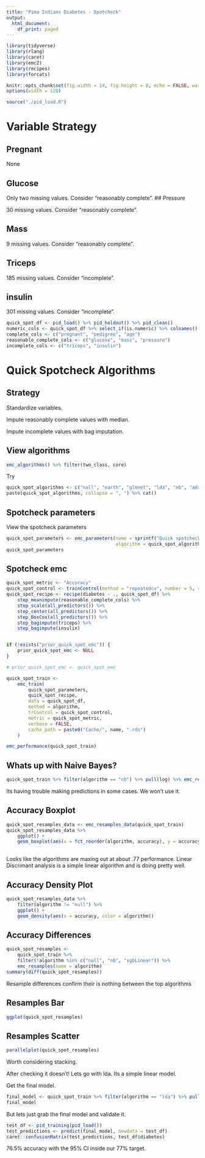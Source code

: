 ```yaml
---
title: "Pima Indians Diabetes - Spotcheck"
output:
  html_document:
    df_print: paged
---
```


```r
library(tidyverse)
library(rlang)
library(caret)
library(emc2)
library(recipes)
library(forcats)

knitr::opts_chunk$set(fig.width = 14, fig.height = 8, echo = FALSE, warning = FALSE, message = FALSE, comment = "")
options(width = 120)

source("./pid_load.R")
```

# Variable Strategy

## Pregnant

None

## Glucose

Only two missing values. Consider "reasonably complete".
## Pressure

30 missing values. Consider "reasonably complete".

## Mass

9 missing values. Consider "reasonably complete".

## Triceps

185 missing values. Consider "incomplete".

## insulin

301 missing values. Consider "incomplete".

```r
quick_spot_df <- pid_load() %>% pid_holdout() %>% pid_clean()
numeric_cols <- quick_spot_df %>% select_if(is.numeric) %>% colnames() %>% syms()
complete_cols <- c("pregnant", "pedigree", "age")
reasonable_complete_cols <- c("glucose", "mass", "pressure")
incomplete_cols <- c("triceps", "insulin")

```

# Quick Spotcheck Algorithms

## Strategy

Standardize variables.

Impute reasonably complete values with median.

Impute incomplete values with bag imputation.

## View algorithms

```r

emc_algorithms() %>% filter(two_class, core)

```

Try 

```r
quick_spot_algorithms <- c("null", "earth", "glmnet", "lda", "nb", "ada", "rf", "svmLinear", "svmRadial", "xgbLinear", "xgbTree")
paste(quick_spot_algorithms, collapse = ", ") %>% cat()
```

## Spotcheck parameters

View the spotcheck parameters

```r
quick_spot_parameters <- emc_parameters(name = sprintf("Quick spotcheck '%s'", algorithm),
                                        algorithm = quick_spot_algorithms)
quick_spot_parameters
```

## Spotcheck emc

```r
quick_spot_metric <- "Accuracy"
quick_spot_control <- trainControl(method = "repeatedcv", number = 5, repeats = 5)
quick_spot_recipe <- recipe(diabetes ~ ., quick_spot_df) %>% 
    step_meanimpute(reasonable_complete_cols) %>%
    step_scale(all_predictors()) %>%
    step_center(all_predictors()) %>%
    step_BoxCox(all_predictors()) %>%
    step_bagimpute(triceps) %>%
    step_bagimpute(insulin)


if (!exists("prior_quick_spot_emc")) {
    prior_quick_spot_emc <- NULL
}

# prior_quick_spot_emc <- quick_spot_emc

quick_spot_train <-
    emc_train(
        quick_spot_parameters,
        quick_spot_recipe,
        data = quick_spot_df,
        method = algorithm,
        trControl = quick_spot_control,
        metric = quick_spot_metric,
        verbose = FALSE,
        cache_path = paste0("Cache/", name, ".rds")
    )

emc_performance(quick_spot_train)
```

## Whats up with Naive Bayes?

```r

quick_spot_train %>% filter(algorithm == "nb") %>% pull(log) %>% emc_replay()

```

Its having trouble making predictions in some cases. We won't use it.

## Accuracy Boxplot

```r

quick_spot_resamples_data <- emc_resamples_data(quick_spot_train)
quick_spot_resamples_data %>%
    ggplot() +
    geom_boxplot(aes(x = fct_reorder(algorithm, accuracy), y = accuracy))
    
```

Looks like the algorithms are maxing out at about .77 performance. Linear Discrimant analysis is a simple linear algorithm and is doing pretty well.

## Accuracy Density Plot

```r
quick_spot_resamples_data %>%
    filter(algorithm != "null") %>%
    ggplot() +
    geom_density(aes(x = accuracy, color = algorithm))
```

## Accuracy Differences

```r
quick_spot_resamples <- 
    quick_spot_train %>% 
    filter(!algorithm %in% c("null", "nb", "xgbLinear")) %>% 
    emc_resamples(name = algorithm)
summary(diff(quick_spot_resamples))
```

Resample differences confirm their is nothing between the top algorithms

## Resamples Bar

```r
ggplot(quick_spot_resamples)
```

## Resamples Scatter

```r

parallelplot(quick_spot_resamples)

```

Worth considering stacking.

After checking it doesn't! Lets go with lda. Its a simple linear model.

Get the final model.

```r
final_model <- quick_spot_train %>% filter(algorithm == "lda") %>% pull(result) %>% first()
final_model
```

But lets just grab the final model and validate it.

```r
test_df <- pid_training(pid_load())
test_predictions <- predict(final_model, newdata = test_df)
caret::confusionMatrix(test_predictions, test_df$diabetes)

```

76.5% accuracy with the 95% CI inside our 77% target.

